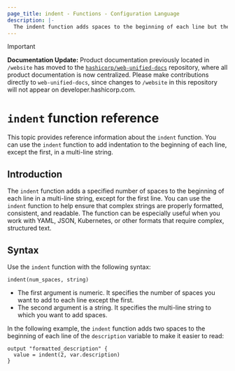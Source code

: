 ```yaml
---
page_title: indent - Functions - Configuration Language
description: |-
  The indent function adds spaces to the beginning of each line but the first in a multi-line string.
---
```


> [!IMPORTANT]  
> **Documentation Update:** Product documentation previously located in `/website` has moved to the [`hashicorp/web-unified-docs`](https://github.com/hashicorp/web-unified-docs) repository, where all product documentation is now centralized. Please make contributions directly to `web-unified-docs`, since changes to `/website` in this repository will not appear on developer.hashicorp.com.

# `indent` function reference

This topic provides reference information about the `indent` function.
You can use the `indent` function to add indentation to the beginning of each line, except the first, in a multi-line string.

## Introduction

The `indent` function adds a specified number of spaces to the beginning of each line in a multi-line string, except for the first line.
You can use the `indent` function to help ensure that complex strings are properly formatted, consistent, and readable.
The function can be especially useful when you work with YAML, JSON, Kubernetes, or other formats that require complex, structured text.

## Syntax

Use the `indent` function with the following syntax:

```hcl
indent(num_spaces, string)
```

- The first argument is numeric. It specifies the number of spaces you want to add to each line except the first.
- The second argument is a string. It specifies the multi-line string to which you want to add spaces.

In the following example, the `indent` function adds two spaces to the beginning of each line of the `description` variable to make it easier to read:

```hcl
output "formatted_description" {
  value = indent(2, var.description)
}
```
